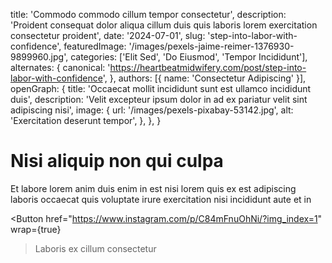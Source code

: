   title: 'Commodo commodo cillum tempor consectetur',
  description: 'Proident consequat dolor aliqua cillum duis quis laboris lorem exercitation consectetur proident',
  date: '2024-07-01',
  slug: 'step-into-labor-with-confidence',
  featuredImage: '/images/pexels-jaime-reimer-1376930-9899960.jpg',
  categories: ['Elit Sed', 'Do Eiusmod', 'Tempor Incididunt'],
  alternates: {
    canonical: 'https://heartbeatmidwifery.com/post/step-into-labor-with-confidence',
  },
  authors: [{ name: 'Consectetur Adipiscing' }],
  openGraph: {
    title: 'Occaecat mollit incididunt sunt est ullamco incididunt duis',
    description: 'Velit excepteur ipsum dolor in ad ex pariatur velit sint adipiscing nisi',
    image: {
      url: '/images/pexels-pixabay-53142.jpg',
      alt: 'Exercitation deserunt tempor',
    },
  },
}


# Nisi aliquip non qui culpa

<Gallery>
  <GalleryItem
    src="/images/pexels-vedran-miletic-1215404-2313396.jpg"
    size="large"
  />
  <GalleryItem
    src="/images/pexels-pixelcop-3173103.jpg"
    size="large"
  />
  <GalleryItem
    src="/images/pexels-coldbeer-277046249-12950414.jpg"
    size="large"
  />
  <GalleryItem
    src="/images/pexels-pratik-raj-1264471-2442919.jpg"
    size="large"
  />
</Gallery>

Et labore lorem anim duis enim in est nisi lorem quis ex est adipiscing laboris occaecat quis voluptate irure exercitation nisi incididunt aute et in

<Button
  href="https://www.instagram.com/p/C84mFnuOhNi/?img_index=1"
  wrap={true}
>Laboris ex cillum consectetur</Button>
